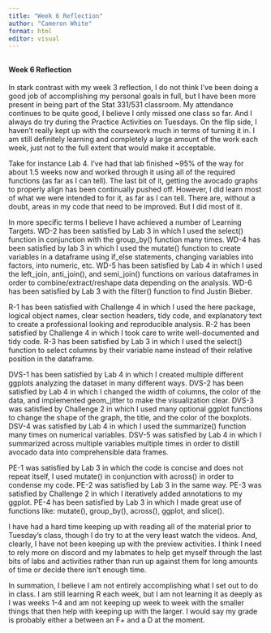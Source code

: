 ```yaml
---
title: "Week 6 Reflection"
author: "Cameron White"
format: html
editor: visual
---
```


## 

#### Week 6 Reflection

In stark contrast with my week 3 reflection, I do not think I've been doing a good job of accomplishing my personal goals in full, but I have been more present in being part of the Stat 331/531 classroom. My attendance continues to be quite good, I believe I only missed one class so far. And I always do try during the Practice Activities on Tuesdays. On the flip side, I haven't really kept up with the coursework much in terms of turning it in. I am still definitely learning and completely a large amount of the work each week, just not to the full extent that would make it acceptable.

Take for instance Lab 4. I've had that lab finished \~95% of the way for about 1.5 weeks now and worked through it using all of the required functions (as far as I can tell). The last bit of it, getting the avocado graphs to properly align has been continually pushed off. However, I did learn most of what we were intended to for it, as far as I can tell. There are, without a doubt, areas in my code that need to be improved. But I did most of it.

In more specific terms I believe I have achieved a number of Learning Targets. WD-2 has been satisfied by Lab 3 in which I used the select() function in conjunction with the group_by() function many times. WD-4 has been satisfied by lab 3 in which I used the mutate() function to create variables in a dataframe using if_else statements, changing variables into factors, into numeric, etc. WD-5 has been satisfied by Lab 4 in which I used the left_join, anti_join(), and semi_join() functions on various dataframes in order to combine/extract/reshape data depending on the analysis. WD-6 has been satisfied by Lab 3 with the filter() function to find Justin Bieber.

R-1 has been satisfied with Challenge 4 in which I used the here package, logical object names, clear section headers, tidy code, and explanatory text to create a professional looking and reproducible analysis. R-2 has been satisfied by Challenge 4 in which I took care to write well-documented and tidy code. R-3 has been satisfied by Lab 3 in which I used the select() function to select columns by their variable name instead of their relative position in the dataframe.

DVS-1 has been satisfied by Lab 4 in which I created multiple different ggplots analyzing the dataset in many different ways. DVS-2 has been satisfied by Lab 4 in which I changed the width of columns, the color of the data, and implemented geom_jitter to make the visualization clear. DVS-3 was satisfied by Challenge 2 in which I used many optional ggplot functions to change the shape of the graph, the title, and the color of the boxplots. DSV-4 was satisfied by Lab 4 in which I used the summarize() function many times on numerical variables. DSV-5 was satisfied by Lab 4 in which I summarized across multiple variables multiple times in order to distill avocado data into comprehensible data frames.

PE-1 was satisfied by Lab 3 in which the code is concise and does not repeat itself, I used mutate() in conjunction with across() in order to condense my code. PE-2 was satisfied by Lab 3 in the same way. PE-3 was satisfied by Challenge 2 in which I iteratively added annotations to my ggplot. PE-4 has been satisfied by Lab 3 in which I made great use of functions like: mutate(), group_by(), across(), ggplot, and slice().

I have had a hard time keeping up with reading all of the material prior to Tuesday's class, though I do try to at the very least watch the videos. And, clearly, I have not been keeping up with the preview activities. I think I need to rely more on discord and my labmates to help get myself through the last bits of labs and activities rather than run up against them for long amounts of time or decide there isn't enough time.

In summation, I believe I am not entirely accomplishing what I set out to do in class. I am still learning R each week, but I am not learning it as deeply as I was weeks 1-4 and am not keeping up week to week with the smaller things that then help with keeping up with the larger. I would say my grade is probably either a between an F+ and a D at the moment.
